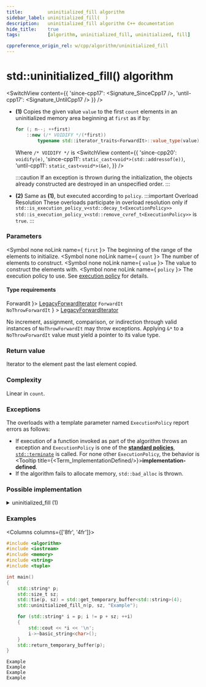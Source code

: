 ```yaml
---
title:         uninitialized_fill algorithm
sidebar_label: uninitialized_fill(  )
description:   uninitialized_fill algorithm C++ documentation
hide_title:    true
tags:          [algorithm, uninitialized_fill, uninitialized, fill]

cppreference_origin_rel: w/cpp/algorithm/uninitialized_fill
---
```



<!-- Terms -->

<!----------------- Codes ---------------------->


# std::uninitialized_fill() algorithm

<SwitchView content={{
  'since-cpp17': <Signature_SinceCpp17 />,
  'until-cpp17': <Signature_UntilCpp17 />
}} />

- **(1)** Copies the given value `value` to the first `count` elements in an uninitialized memory area beginning at `first` as if by:
  ```cpp
  for (; n--; ++first)
      ::new (/* VOIDIFY */(*first))
          typename std::iterator_traits<ForwardIt>::value_type(value);
  ```
  Where `/* VOIDIFY */` is
  <SwitchView content={{
    'since-cpp20': <code>voidify(e)</code>,
    'since-cpp11': <code>static_cast&lt;void*&gt;(std::addressof(e))</code>,
    'until-cpp11': <code>static_cast&lt;void*&gt;(&e)</code>,
  }} />

  :::caution
  If an exception is thrown during the initialization, the objects already constructed are destroyed in an unspecified order.
  :::

- **(2)** Same as **(1)**, but executed according to `policy`.
  :::important Overload Resolution
  These overloads participate in overload resolution only if
  <Until v='cpp20'> <code>std::is_execution_policy_v&lt;std::decay_t&lt;ExecutionPolicy&gt;&gt;</code> </Until> <Since v='cpp20'> <code>std::is_execution_policy_v&lt;std::remove_cvref_t&lt;ExecutionPolicy&gt;&gt;</code> </Since> is <code>true</code>.
  :::

### Parameters

<SymbolTable>

  <Symbol none noLink name={ <code>first</code> }>
    The beginning of the range of the elements to initialize.
  </Symbol>
  <Symbol none noLink name={ <code>count</code> }>
    The number of elements to construct.
  </Symbol>
  <Symbol none noLink name={ <code>value</code> }>
    The value to construct the elements with.
  </Symbol>
  <Symbol none noLink name={ <code>policy</code> }>
    The execution policy to use. See <a href="">execution policy</a> for details.
  </Symbol>

</SymbolTable>

#### Type requirements

<SymbolTable>
  <Symbol none noLink name={ <code>Forwardit</code> }>
    <a href="/docs/named_req/LegacyForwardIterator">LegacyForwardIterator</a>
  </Symbol>
  <Symbol none noLink name={ <> <code>ForwardIt</code> <br /> <code>NoThrowForwardIt</code> </> } >
    <a href="/docs/named_req/LegacyForwardIterator">LegacyForwardIterator</a>
  </Symbol>
</SymbolTable>

No increment, assignment, comparison, or indirection through valid instances of `NoThrowForwardIt` may throw exceptions.
<Until v='cpp11'>Applying <code>&*</code> to a <code>NoThrowForwardIt</code> value must yield a pointer to its value type.</Until>

### Return value

Iterator to the element past the last element copied.

### Complexity

Linear in `count`.

### Exceptions

The overloads with a template parameter named `ExecutionPolicy` report errors as follows:
- If execution of a function invoked as part of the algorithm throws an exception and `ExecutionPolicy` is one of the [**standard policies**](#), [`std::terminate`](#) is called.
	For none other `ExecutionPolicy`, the behavior is <Tooltip title={<Term_ImplementationDefined/>}>**implementation-defined**</Tooltip>.
- If the algorithm fails to allocate memory, `std::bad_alloc` is thrown.

### Possible implementation

<details>
<summary>uninitialized_fill (1)</summary>

```cpp
template<class ForwardIt, class Size, class T>
ForwardIt uninitialized_fill_n(ForwardIt first, Size count, const T& value)
{
    using V = typename std::iterator_traits<ForwardIt>::value_type;
    ForwardIt current = first;
    try
    {
        for (; count > 0; ++current, (void) --count)
            ::new (static_cast<void*>(std::addressof(*current))) V(value);
        return current;
    }
    catch (...)
    {
        for (; first != current; ++first)
            first->~V();
        throw;
    }
}
```

</details>

### Examples

<Columns columns={['8fr', '4fr']}>
<div>

```cpp title='Main.cpp' showLineNumbers
#include <algorithm>
#include <iostream>
#include <memory>
#include <string>
#include <tuple>

int main()
{
    std::string* p;
    std::size_t sz;
    std::tie(p, sz) = std::get_temporary_buffer<std::string>(4);
    std::uninitialized_fill_n(p, sz, "Example");

    for (std::string* i = p; i != p + sz; ++i)
    {
        std::cout << *i << '\n';
        i->~basic_string<char>();
    }
    std::return_temporary_buffer(p);
}
```

</div>
<div>

```plaintext title="Output"
Example
Example
Example
Example
```

</div>
</Columns>
